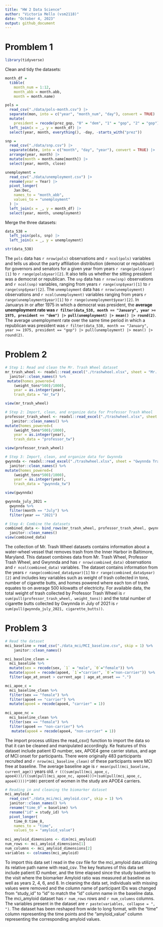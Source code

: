 ```yaml
---
title: "HW 2 Data Science"
author: "Victoria Mello (vsm2118)"
date: "October 4, 2023"
output: github_document
---
```


# Promblem 1

```r
library(tidyverse)
```

Clean and tidy the datasets: 

```r
month_df = 
  tibble(
    month_num = 1:12,
    month_abb = month.abb,
    month = month.name)

pols = 
  read_csv("./data/pols-month.csv") |>
  separate(mon, into = c("year", "month_num", "day"), convert = TRUE) |>
  mutate(
    president = recode(prez_gop, "0" = "dem", "1" = "gop", "2" = "gop")) |>
  left_join(x = _, y = month_df) |> 
  select(year, month, everything(), -day, -starts_with("prez")) 
```

```r
snp = 
  read_csv("./data/snp.csv") |>
  separate(date, into = c("month", "day", "year"), convert = TRUE) |>
  arrange(year, month) |>
  mutate(month = month.name[month]) |>
  select(year, month, close) 
```

```r
unemployment = 
  read_csv("./data/unemployment.csv") |>
  rename(year = Year) |>
  pivot_longer(
    Jan:Dec, 
    names_to = "month_abb",
    values_to = "unemployment"
  ) |> 
  left_join(x = _, y = month_df) |> 
  select(year, month, unemployment)
```

Merge the three datasets:

```r
data_538 = 
  left_join(pols, snp) |>
  left_join(x = _, y = unemployment)

str(data_538)
```

The `pols` data has `r nrow(pols)` observations and `r ncol(pols)` variables and tells us about the party affiliation distribution (democrat or republican) for governors and senators for a given year from years `r range(pols$year)[1]` to `r range(pols$year)[2]`. It also tells us whether the sitting president was a democrat or republican. The `snp` data has `r nrow(snp)` observations and `r ncol(snp)` variables, ranging from years `r range(snp$year)[1]` to `r range(snp$year)[2]`. The `unemployment` data has `r nrow(unemployment)` observations and `r ncol(unemployment)` variables ranging from years `r range(unemployment$year)[1]` to `r range(unemployment$year)[2]`. In Januarys in or after 1975 in which a democrat was president, the **average unemployment rate was `r filter(data_538, month == "January", year >= 1975, president == "dem") |> pull(unemployment) |> mean() |> round(2)`**.  The average unemployment rate over the same time period in which a republican was president was `r filter(data_538, month == "January", year >= 1975, president == "gop") |> pull(unemployment) |> mean() |> round(2)`.


# Problem 2

```r

# Step 1: Read and clean the Mr. Trash Wheel dataset
mr_trash_wheel <- readxl::read_excel("./trashwheel.xlsx", sheet = "Mr. Trash Wheel", range = "A2:N586") %>%
  janitor::clean_names() %>%
 mutate(homes_powered=(
    (weight_tons*500)/1000),
    year = as.integer(year),
    trash_data = "mr_tw") 

view(mr_trash_wheel)

# Step 2: Import, clean, and organize data for Professor Trash Wheel
professor_trash_wheel <- readxl::read_excel("./trashwheel.xlsx", sheet = "Professor Trash Wheel", range = "A2:M108") %>%
   janitor::clean_names() %>% 
mutate(homes_powered=(
    (weight_tons*500)/1000),
    year = as.integer(year),
    trash_data = "professor_tw")

view(professor_trash_wheel)

# Step 3: Import, clean, and organize data for Gwynnda
gwynnda <- readxl::read_excel("./trashwheel.xlsx", sheet = "Gwynnda Trash Wheel", range = "A2:L157") %>%
  janitor::clean_names() %>% 
mutate(homes_powered=(
    (weight_tons*500)/1000),
    year = as.integer(year),
    trash_data = "gwynnda_tw")

view(gwynnda)

gwynnda_july_2021 =
  gwynnda %>% 
  filter(month == "July") %>% 
  filter(year == "2021")
```

```r
# Step 4: Combine the datasets
combined_data <- bind_rows(mr_trash_wheel, professor_trash_wheel, gwynnda) %>% 
  janitor::clean_names()
view(combined_data)
```

The collection of Mr. Trash Wheel datasets contains information about a water-wheel vessel that removes trash from the Inner Harbor in Baltimore, Maryland. This dataset combines data from Mr. Trash Wheel, Professor Trash Wheel, and Gwynnda and has `r nrow(combined_data)` observations and `r ncol(combined_data)` variables. The dataset contains information from the years `r range(combined_data$year)[1]` to `r range(combined_data$year)[2]` and includes key variables such as weight of trash collected in tons, number of cigarette butts, and homes powered where each ton of trash equates to on average 500 kilowatts of electricity. For available data, the total weight of trash collected by Professor Trash Wheel is `r sum(pull(professor_trash_wheel, weight_tons))` and the total number of cigarette butts collected by Gwynnda in July of 2021 is `r sum(pull(gwynnda_july_2021, cigarette_butts))`.


# Problem 3

```r

# Read the dataset
mci_baseline = read_csv("./data_mci/MCI_baseline.csv", skip = 1) %>% 
    janitor::clean_names() 

mci_baseline_clean =
  mci_baseline %>% 
  mutate(sex = recode(sex, `1` = "male", `0`="female")) %>% 
  mutate(apoe4 = recode(apoe4, `1`="carrier", `0`="non-carrier")) %>% 
  filter(age_at_onset > current_age | age_at_onset == ".") 

mci_apoe_c =
  mci_baseline_clean %>% 
  filter(sex == "female") %>% 
  filter(apoe4 == "carrier") %>% 
  mutate(apoe4 = recode(apoe4, "carrier" = 1))
  
mci_apoe_nc =
  mci_baseline_clean %>% 
  filter(sex == "female") %>% 
  filter(apoe4 == "non-carrier") %>% 
   mutate(apoe4 = recode(apoe4, "non-carrier" = 1))

```

The import process utilizes the read_csv() function to import the data so that it can be cleaned and manipulated accordingly. Ke features of this dataset include patient ID number, sex, APOE4 gene carrier status, and age of MCI onset for participants. There were originally 483 participants recruited and `r nrow(mci_baseline_clean)` of these participants were MCI free at baseline. The average baseline age is `r mean(pull(mci_baseline, current_age))` years old. `r (((sum(pull(mci_apoe_c, apoe4)))/((sum(pull(mci_apoe_nc, apoe4)))+(sum(pull(mci_apoe_c, apoe4)))))*100)` percent of women in the study are APOE4 carriers. 
 
 
```r
# Reading in and cleaning the biomarker dataset
mci_amyloid =
  read_csv("./data_mci/mci_amyloid.csv", skip = 1) %>% 
  janitor::clean_names() %>% 
  rename("time_0" = baseline) %>%  
  rename("id" = study_id) %>% 
  pivot_longer(
    time_0:time_8,
    names_to = "time",
    values_to = "amyloid_value") 
 
mci_amyloid_dimensions <- dim(mci_amyloid)
num_rows <- mci_amyloid_dimensions[1]
num_columns <- mci_amyloid_dimensions[2]
variables <- colnames(mci_amyloid)
```

To import this data set I read in the csv file for the mci_amyloid data utilizing its relative path name with read_csv. The key features of this data set include patient ID number, and the time elapsed since the study baseline to the visit where the biomarker Amyloid ratio was measured at baseline as well as years 2, 4, 6, and 8. In cleaning the data set, individuals with missing values were removed and the column name of participant IDs was changed from “study_id” to “id” to match the “id” column name in the baseline data. The mci_amyloid dataset has `r num_rows` rows and `r num_columns` columns. The variables present in the dataset are `r paste(variables, collapse = ", ")`. The dataset has been reshaped from wide to long format, with the "time" column representing the time points and the "amyloid_value" column representing the corresponding amyloid values.



